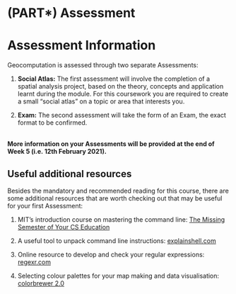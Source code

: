 # (PART\*) Assessment {-}

# Assessment Information  {-}

Geocomputation is assessed through two separate Assessments:

1) **Social Atlas:** The first assessment will involve the completion of a spatial analysis project, based on the theory, concepts and application learnt during the module. For this coursework you are required to create a small “social atlas” on a topic or area that interests you.

2) **Exam:** The second assessment will take the form of an Exam, the exact format to be confirmed.

<br>
**More information on your Assessments will be provided at the end of Week 5 (i.e. 12th February 2021).**


## Useful additional resources {-}

Besides the mandatory and recommended reading for this course, there are some additional resources that are worth checking out that may be useful for your first Assessment:

1. MIT's introduction course on mastering the command line: [The Missing Semester of Your CS Education](https://missing.csail.mit.edu/) 

2. A useful tool to unpack command line instructions: [explainshell.com](https://www.explainshell.com/)

3. Online resource to develop and check your regular expressions: [regexr.com](https://regexr.com/5d21d)

4. Selecting colour palettes for your map making and data visualisation: [colorbrewer 2.0](https://colorbrewer2.org)
